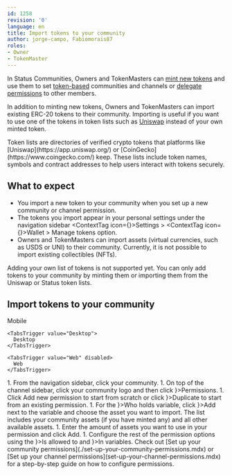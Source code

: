 ```yaml
---
id: 1258
revision: '0'
language: en
title: Import tokens to your community
author: jorge-campo, Fabiomorais87
roles:
- Owner
- TokenMaster
---
```


In Status Communities, Owners and TokenMasters can [mint new tokens](./mint-tokens-for-your-community.mdx) and use them to set [token-based](./token-based-access-to-communities-and-channels.mdx) communities and channels or [delegate permissions](./delegate-management-functions-to-your-community.mdx) to other members.

In addition to minting new tokens, Owners and TokenMasters can import existing ERC-20 tokens to their community. Importing is useful if you want to use one of the tokens in token lists such as [Uniswap](https://app.uniswap.org/)<ExternalIcon /> instead of your own minted token.

<Admonition type="info">
  Token lists are directories of verified crypto tokens that platforms like [Uniswap](https://app.uniswap.org/)<ExternalIcon /> or [CoinGecko](https://www.coingecko.com/)<ExternalIcon /> keep. These lists include token names, symbols and contract addresses to help users interact with tokens securely.
</Admonition>

## What to expect

- You import a new token to your community when you set up a new community or channel permission.
- The tokens you import appear in your personal settings under the navigation sidebar <ContextTag icon={<SettingsDesktopIcon />}>Settings</ContextTag> > <ContextTag icon={<WalletDesktopIcon />}>Wallet</ContextTag> > <ContextTag>Manage tokens</ContextTag> option.
- Owners and TokenMasters can import assets (virtual currencies, such as USDS or UNI) to their community. Currently, it is not possible to import existing  collectibles (NFTs).

<Admonition type="info">
  Adding your own list of tokens is not supported yet. You can only add tokens to your community by minting them or importing them from the Uniswap or Status token lists.
</Admonition>

## Import tokens to your community

<Tabs defaultValue="Desktop">
  <TabsList size={32}>
    <TabsTrigger value="Mobile" disabled>
      Mobile
    </TabsTrigger>

    <TabsTrigger value="Desktop">
      Desktop
    </TabsTrigger>

    <TabsTrigger value="Web" disabled>
      Web
    </TabsTrigger>
  </TabsList>

  <TabsContent value="Desktop">
    1. From the navigation sidebar, click your community.
    1. On top of the channel sidebar, click your community logo and then click <ContextTag icon={<ObjectsDesktopIcon />}>Permissions</ContextTag>.
    1. Click <ContextTag>Add new permission</ContextTag> to start from scratch or click <ContextTag icon={<CopyDesktopIcon />}>Duplicate</ContextTag> to start from an existing permission.
    1. For the <ContextTag icon={<InContactsDesktopIcon />}>Who holds</ContextTag> variable, click <ContextTag icon={<AddCircleDesktopIcon />}>Add</ContextTag> next to the variable and choose the asset you want to import. The list includes your community assets (if you have minted any) and all other available assets.
    1. Enter the amount of assets you want to use in your permission and click <ContextTag>Add</ContextTag>.
    1. Configure the rest of the permission options using the <ContextTag icon={<SecurityDesktopIcon />}>Is allowed to</ContextTag> and <ContextTag icon={<ChannelCategoryDesktopIcon />}>In</ContextTag> variables.
  </TabsContent>
</Tabs>

<Admonition type="tip">
  Check out [Set up your community permissions](./set-up-your-community-permissions.mdx) or [Set up your channel permissions](set-up-your-channel-permissions.mdx) for a step-by-step guide on how to configure permissions.
</Admonition>
